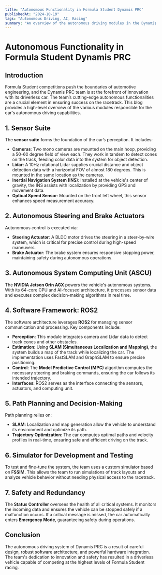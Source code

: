 ```yaml
---
title: "Autonomous Functionality in Formula Student Dynamis PRC"
publishedAt: "2024-10-19"
tags: "Autonomous Driving, AI, Racing"
summary: "An overview of the autonomous driving modules in the Dynamis PRC Formula Student car."
---
```


# Autonomous Functionality in Formula Student Dynamis PRC

## Introduction

Formula Student competitions push the boundaries of automotive engineering, and the Dynamis PRC team is at the forefront of innovation with its driverless car. The team’s cutting-edge autonomous functionalities are a crucial element in ensuring success on the racetrack. This blog provides a high-level overview of the various modules responsible for the car's autonomous driving capabilities.

## 1. Sensor Suite

The **sensor suite** forms the foundation of the car’s perception. It includes:

- **Cameras**: Two mono cameras are mounted on the main hoop, providing a 50-60 degree field of view each. They work in tandem to detect cones on the track, feeding color data into the system for object detection.
- **Lidar**: A 10Hz rotational Lidar supplies crucial distance and object detection data with a horizontal FOV of almost 180 degrees. This is mounted in the same location as the cameras.
- **Inertial Navigation System (INS)**: Installed at the vehicle's center of gravity, the INS assists with localization by providing GPS and movement data.
- **Optical Speed Sensor**: Mounted on the front left wheel, this sensor enhances speed measurement accuracy.

## 2. Autonomous Steering and Brake Actuators

Autonomous control is executed via:

- **Steering Actuator**: A BLDC motor drives the steering in a steer-by-wire system, which is critical for precise control during high-speed maneuvers.
- **Brake Actuator**: The brake system ensures responsive stopping power, maintaining safety during autonomous operations.

## 3. Autonomous System Computing Unit (ASCU)

The **NVIDIA Jetson Orin AGX** powers the vehicle's autonomous systems. With its 64-core CPU and AI-focused architecture, it processes sensor data and executes complex decision-making algorithms in real time.

## 4. Software Framework: ROS2

The software architecture leverages **ROS2** for managing sensor communication and processing. Key components include:

- **Perception**: This module integrates camera and Lidar data to detect track cones and other obstacles.
- **Estimation**: Using **SLAM (Simultaneous Localization and Mapping)**, the system builds a map of the track while localizing the car. The implementation uses FastSLAM and GraphSLAM to ensure precise positioning.
- **Control**: The **Model Predictive Control (MPC)** algorithm computes the necessary steering and braking commands, ensuring the car follows its intended trajectory.
- **Interfaces**: ROS2 serves as the interface connecting the sensors, actuators, and computing unit.

## 5. Path Planning and Decision-Making

Path planning relies on:

- **SLAM**: Localization and map generation allow the vehicle to understand its environment and optimize its path.
- **Trajectory Optimization**: The car computes optimal paths and velocity profiles in real-time, ensuring safe and efficient driving on the track.

## 6. Simulator for Development and Testing

To test and fine-tune the system, the team uses a custom simulator based on **FSSIM**. This allows the team to run simulations of track layouts and analyze vehicle behavior without needing physical access to the racetrack.

## 7. Safety and Redundancy

The **Status Controller** oversees the health of all critical systems. It monitors the incoming data and ensures the vehicle can be stopped safely if a malfunction occurs. If a critical message is missed, the car automatically enters **Emergency Mode**, guaranteeing safety during operations.

## Conclusion

The autonomous driving system of Dynamis PRC is a result of careful design, robust software architecture, and powerful hardware integration. The team's dedication to innovation and safety has resulted in a driverless vehicle capable of competing at the highest levels of Formula Student racing.


